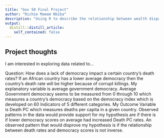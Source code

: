 ```yaml
---
title: "Gov 50 Final Project"
author: "Richie Mamam Nbiba"
description: "Using R to describe the relationship between wealth disparities and mortality rates in regards of health care access."
output:
  distill::distill_article:
    self_contained: false
---
```




## Project thoughts

I am interested in exploring data related to...

Question: How does a lack of democracy impact a certain country’s death rates?
If an African country has a lower average democracy then the country’s death rate will be higher because of corrupt killings. My explanatory variable is average government democracy. Average Government democracy seems to be measured from 0 through 10 which measures a country’s democracy based on the democracy index which is developed on 60 Indicators of 5 different categories. My Outcome Variable is Death PC which measures deaths per capita in a given country. Observed patterns in the data would provide support for my hypothesis are if there is if lower democracy scores on average had increased Death PC rates.  An observed pattern that would disprove my hypothesis is if the relationship between death rates and democracy scores is not inverse. 

```r

```

